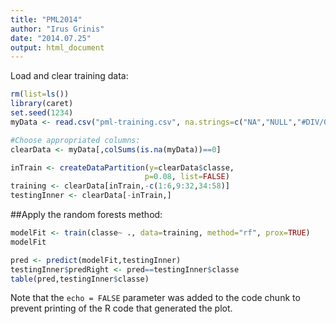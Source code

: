 ```yaml
---
title: "PML2014"
author: "Irus Grinis"
date: "2014.07.25"
output: html_document
---
```


Load and clear training data:
```r
rm(list=ls())
library(caret)
set.seed(1234)
myData <- read.csv("pml-training.csv", na.strings=c("NA","NULL","#DIV/0!"))

#Choose appropriated columns:
clearData <- myData[,colSums(is.na(myData))==0]

inTrain <- createDataPartition(y=clearData$classe,
                              p=0.08, list=FALSE)
training <- clearData[inTrain,-c(1:6,9:32,34:58)]
testingInner <- clearData[-inTrain,]

```
##Apply the random forests method:
```r

modelFit <- train(classe~ ., data=training, method="rf", prox=TRUE)
modelFit

pred <- predict(modelFit,testingInner)
testingInner$predRight <- pred==testingInner$classe
table(pred,testingInner$classe)

```

Note that the `echo = FALSE` parameter was added to the code chunk to prevent printing of the R code that generated the plot.

